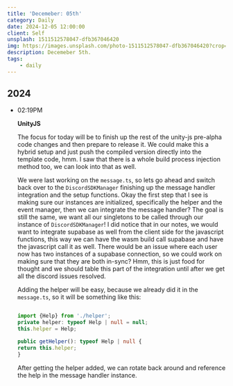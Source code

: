 ```yaml
---
title: 'Decemeber: 05th'
category: Daily
date: 2024-12-05 12:00:00
client: Self
unsplash: 1511512578047-dfb367046420
img: https://images.unsplash.com/photo-1511512578047-dfb367046420?crop=entropy&cs=srgb&fm=jpg&ixid=MnwzNjM5Nzd8MHwxfHJhbmRvbXx8fHx8fHx8fDE2ODE3NDg2ODY&ixlib=rb-4.0.3&q=85
description: Decemeber 5th.
tags:
    - daily
---
```



## 2024

-   02:19PM

    **UnityJS**

    The focus for today will be to finish up the rest of the unity-js pre-alpha code changes and then prepare to release it.
    We could make this a hybrid setup and just push the compiled version directly into the template code, hmm.
    I saw that there is a whole build process injection method too, we can look into that as well.

    We were last working on the `message.ts`, so lets go ahead and switch back over to the `DiscordSDKManager` finishing up the message handler integration and the setup functions.
    Okay the first step that I see is making sure our instances are initialized, specifically the helper and the event manager, then we can integrate the message handler?
    The goal is still the same, we want all our singletons to be called through our instance of `DiscordSDKManager`!
    I did notice that in our notes, we would want to integrate supabase as well from the client side for the javascript functions, this way we can have the wasm build call supabase and have the javascript call it as well.
    There would be an issue where each user now has two instances of a supabase connection, so we could work on making sure that they are both in-sync?
    Hmm, this is just food for thought and we should table this part of the integration until after we get all the discord issues resolved.
    

    Adding the helper will be easy, because we already did it in the `message.ts`, so it will be something like this:
    ```ts

    import {Help} from './helper';
    private helper: typeof Help | null = null;
    this.helper = Help;

    public getHelper(): typeof Help | null {
    return this.helper;
    }

    ```

    After getting the helper added, we can rotate back around and reference the help in the message handler instance.


<Adsense />